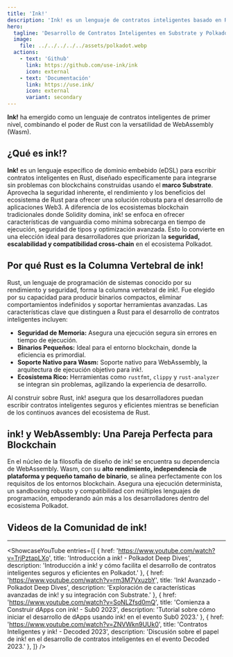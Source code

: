 ```yaml
---
title: 'Ink!'
description: 'Ink! es un lenguaje de contratos inteligentes basado en Rust para Substrate, optimizando la seguridad, escalabilidad y eficiencia en el desarrollo blockchain.'
hero:
  tagline: 'Desarrollo de Contratos Inteligentes en Substrate y Polkadot.'
  image: 
    file: ../../../../../assets/polkadot.webp
  actions:
    - text: 'Github'
      link: https://github.com/use-ink/ink
      icon: external
    - text: 'Documentación'
      link: https://use.ink/
      icon: external
      variant: secondary
---
```



**Ink!** ha emergido como un lenguaje de contratos inteligentes de primer nivel, combinando el poder de Rust con la versatilidad de WebAssembly (Wasm).

## ¿Qué es ink!?
**Ink!** es un lenguaje específico de dominio embebido (eDSL) para escribir contratos inteligentes en Rust, diseñado específicamente para integrarse sin problemas con blockchains construidas usando el **marco Substrate**. Aprovecha la seguridad inherente, el rendimiento y los beneficios del ecosistema de Rust para ofrecer una solución robusta para el desarrollo de aplicaciones Web3.
A diferencia de los ecosistemas blockchain tradicionales donde Solidity domina, ink! se enfoca en ofrecer características de vanguardia como mínima sobrecarga en tiempo de ejecución, seguridad de tipos y optimización avanzada. Esto lo convierte en una elección ideal para desarrolladores que priorizan la **seguridad, escalabilidad y compatibilidad cross-chain** en el ecosistema Polkadot.

## Por qué Rust es la Columna Vertebral de ink!
Rust, un lenguaje de programación de sistemas conocido por su rendimiento y seguridad, forma la columna vertebral de ink!. Fue elegido por su capacidad para producir binarios compactos, eliminar comportamientos indefinidos y soportar herramientas avanzadas. Las características clave que distinguen a Rust para el desarrollo de contratos inteligentes incluyen:
- **Seguridad de Memoria:** Asegura una ejecución segura sin errores en tiempo de ejecución.
- **Binarios Pequeños:** Ideal para el entorno blockchain, donde la eficiencia es primordial.
- **Soporte Nativo para Wasm:** Soporte nativo para WebAssembly, la arquitectura de ejecución objetivo para ink!.
- **Ecosistema Rico:** Herramientas como `rustfmt`, `clippy` y `rust-analyzer` se integran sin problemas, agilizando la experiencia de desarrollo.

Al construir sobre Rust, ink! asegura que los desarrolladores puedan escribir contratos inteligentes seguros y eficientes mientras se benefician de los continuos avances del ecosistema de Rust.

## ink! y WebAssembly: Una Pareja Perfecta para Blockchain
En el núcleo de la filosofía de diseño de ink! se encuentra su dependencia de WebAssembly. Wasm, con su **alto rendimiento, independencia de plataforma y pequeño tamaño de binario**, se alinea perfectamente con los requisitos de los entornos blockchain. Asegura una ejecución determinista, un sandboxing robusto y compatibilidad con múltiples lenguajes de programación, empoderando aún más a los desarrolladores dentro del ecosistema Polkadot.

## Videos de la Comunidad de ink!
------------
<ShowcaseYouTube
  entries={[
             {
      href: 'https://www.youtube.com/watch?v=TrjPztapLXo',
      title: 'Introducción a ink! - Polkadot Deep Dives',
      description: 'Introducción a ink! y cómo facilita el desarrollo de contratos inteligentes seguros y eficientes en Polkadot.'
          },
                       {
      href: 'https://www.youtube.com/watch?v=rm3M7VxuzbY',
      title: 'Ink! Avanzado - Polkadot Deep Dives',
      description: 'Exploración de características avanzadas de ink! y su integración con Substrate.'
          },
                       {
      href: 'https://www.youtube.com/watch?v=SoNLZfsd0mQ',
      title: 'Comienza a Construir dApps con ink! - Sub0 2023',
      description: 'Tutorial sobre cómo iniciar el desarrollo de dApps usando ink! en el evento Sub0 2023.'
          },
                       {
      href: 'https://www.youtube.com/watch?v=ZNVWkn9UUk0',
      title: 'Contratos Inteligentes y ink! - Decoded 2023',
      description: 'Discusión sobre el papel de ink! en el desarrollo de contratos inteligentes en el evento Decoded 2023.'
          },
  ]} />
